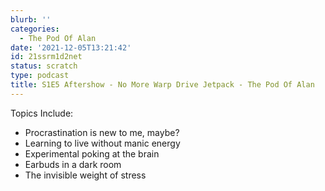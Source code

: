 ```yaml
---
blurb: ''
categories:
  - The Pod Of Alan
date: '2021-12-05T13:21:42'
id: 21ssrm1d2net
status: scratch
type: podcast
title: S1E5 Aftershow - No More Warp Drive Jetpack - The Pod Of Alan
---
```



Topics Include:

- Procrastination is new to me, maybe?
- Learning to live without manic energy
- Experimental poking at the brain
- Earbuds in a dark room
- The invisible weight of stress

